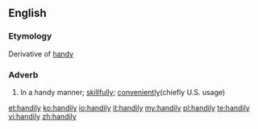 ==English==

===Etymology===
Derivative of [[handy]]

===Adverb===
{{head|en|adverb}}

# In a handy manner; [[skillfully]]; [[conveniently]](chiefly U.S. usage)

[[et:handily]]
[[ko:handily]]
[[io:handily]]
[[it:handily]]
[[my:handily]]
[[pl:handily]]
[[te:handily]]
[[vi:handily]]
[[zh:handily]]